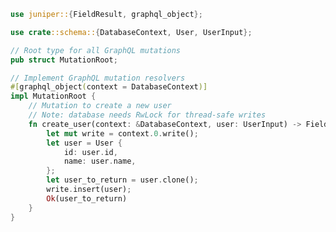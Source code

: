 
```rust  title="db-graphql/src/mutation.rs"
use juniper::{FieldResult, graphql_object};

use crate::schema::{DatabaseContext, User, UserInput};

// Root type for all GraphQL mutations
pub struct MutationRoot;

// Implement GraphQL mutation resolvers
#[graphql_object(context = DatabaseContext)]
impl MutationRoot {
    // Mutation to create a new user
    // Note: database needs RwLock for thread-safe writes
    fn create_user(context: &DatabaseContext, user: UserInput) -> FieldResult<User> {
        let mut write = context.0.write();
        let user = User {
            id: user.id,
            name: user.name,
        };
        let user_to_return = user.clone();
        write.insert(user);
        Ok(user_to_return)
    }
}

```